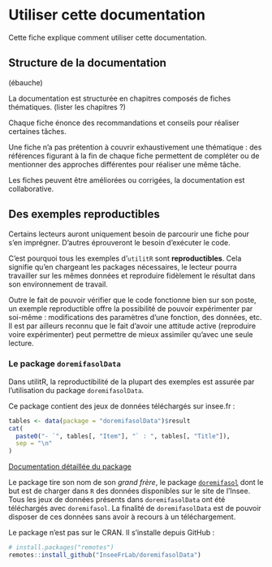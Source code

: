 # Utiliser cette documentation

Cette fiche explique comment utiliser cette documentation.

## Structure de la documentation

(ébauche)

La documentation est structurée en chapitres composés de fiches thématiques. (lister les chapitres ?)

Chaque fiche énonce des recommandations et conseils pour réaliser certaines tâches.

Une fiche n'a pas prétention à couvrir exhaustivement une thématique : des références figurant à la fin de chaque fiche permettent de compléter ou de mentionner des approches différentes pour réaliser une même tâche.

Les fiches peuvent être améliorées ou corrigées, la documentation est collaborative.

## Des exemples reproductibles

Certains lecteurs auront uniquement besoin de parcourir une fiche pour s'en imprégner. D'autres éprouveront le besoin d'exécuter le code.

C'est pourquoi tous les exemples d'`utilitR` sont **reproductibles**. Cela signifie qu'en chargeant les packages nécessaires, le lecteur pourra travailler sur les mêmes données et reproduire fidèlement le résultat dans son environnement de travail.

::: {.recommandation data-latex=""}

Outre le fait de pouvoir vérifier que le code fonctionne bien sur son poste, un exemple reproductible offre la possibilité de pouvoir expérimenter par soi-même : modifications des paramètres d'une fonction, des données, etc. Il est par ailleurs reconnu que le fait d'avoir une attitude active (reproduire voire expérimenter) peut permettre de mieux assimiler qu'avec une seule lecture.

:::

### Le package `doremifasolData`

Dans utilitR, la reproductibilité de la plupart des exemples est assurée par l'utilisation du package `doremifasolData`.

Ce package contient des jeux de données téléchargés sur insee.fr :

```r
tables <- data(package = "doremifasolData")$result
cat(
  paste0("- `", tables[, "Item"], "` : ", tables[, "Title"]),
  sep = "\n"
)
```

[Documentation détaillée du package](https://inseefrlab.github.io/DoReMIFaSolData/)

::: {.remarque data-latex=""}

Le package tire son nom de son _grand frère_, le package [`doremifasol`](https://inseefrlab.github.io/DoReMIFaSol) dont le but est de charger dans `R` des données disponibles sur le site de l'Insee. Tous les jeux de données présents dans `doremifasolData` ont été téléchargés avec `doremifasol`. La finalité de `doremifasolData` est de pouvoir disposer de ces données sans avoir à recours à un téléchargement.

:::

Le package n'est pas sur le CRAN. Il s'installe depuis GitHub :
```r
# install.packages("remotes")
remotes::install_github("InseeFrLab/doremifasolData")
```

<!--
Sur AUS (où github.com n'est pas accessible) :
```
install.packages("doremifasolData", repos = "https://nexus.insee.fr/repository/r-public")
```
-->

